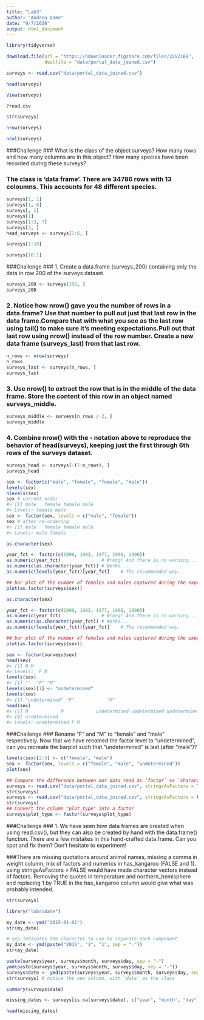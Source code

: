 ```yaml
---
title: "Lab3"
author: "Andrea Dame"
date: "9/7/2020"
output: html_document
---
```

```r
library(tidyverse)
```

```r
download.file(url = "https://ndownloader.figshare.com/files/2292169",
              destfile = "data/portal_data_joined.csv")
```

```r
surveys <- read.csv("data/portal_data_joined.csv")
```

```r
head(surveys)
```
```r
View(surveys)
```

```r
?read.csv
```

```r
str(surveys)
```

```r
nrow(surveys)
```
```r
ncol(surveys)
```
###Challenge
### What is the class of the object surveys? How many rows and how many columns are in this object? How many species have been recorded during these surveys?

### The class is 'data frame'. There are 34786 rows with 13 coloumns. This accounts for 48 different species. 

```r
surveys[1, 1] 
surveys[1, 6]
surveys[, 1]
surveys[1] 
surveys[1:3, 7] 
surveys[3, ] 
head_surveys <- surveys[1:6, ] 
```
```r
surveys[1:10]
```
```r
surveys[10:1]
```
###Challenge 
### 1. Create a data.frame (surveys_200) containing only the data in row 200 of the surveys dataset.

```r
surveys_200 <- surveys[200, ]
surveys_200
```
### 2. Notice how nrow() gave you the number of rows in a data.frame? Use that number to pull out just that last row in the data frame.Compare that with what you see as the last row using tail() to make sure it’s meeting expectations.Pull out that last row using nrow() instead of the row number. Create a new data frame (surveys_last) from that last row.

```r
n_rows <- nrow(surveys)
n_rows
surveys_last <- surveys[n_rows, ]
surveys_last
```
### 3. Use nrow() to extract the row that is in the middle of the data frame. Store the content of this row in an object named surveys_middle.

```r
surveys_middle <- surveys[n_rows / 2, ]
surveys_middle
```
### 4. Combine nrow() with the - notation above to reproduce the behavior of head(surveys), keeping just the first through 6th rows of the surveys dataset.

```r
surveys_head <- surveys[-(7:n_rows), ]
surveys_head
```

```r
sex <- factor(c("male", "female", "female", "male"))
levels(sex)
nlevels(sex)
sex # current order
#> [1] male   female female male  
#> Levels: female male
sex <- factor(sex, levels = c("male", "female"))
sex # after re-ordering
#> [1] male   female female male  
#> Levels: male female
```

```r
as.character(sex)
```

```r
year_fct <- factor(c(1990, 1983, 1977, 1998, 1990))
as.numeric(year_fct)               # Wrong! And there is no warning...
as.numeric(as.character(year_fct)) # Works...
as.numeric(levels(year_fct))[year_fct]    # The recommended way.
```

```r
## bar plot of the number of females and males captured during the experiment:
plot(as.factor(surveys$sex))
```

```r
as.character(sex)
```
```r
year_fct <- factor(c(1990, 1983, 1977, 1998, 1990))
as.numeric(year_fct)               # Wrong! And there is no warning...
as.numeric(as.character(year_fct)) # Works...
as.numeric(levels(year_fct))[year_fct]    # The recommended way.
```
```r
## bar plot of the number of females and males captured during the experiment:
plot(as.factor(surveys$sex))
```
```r
sex <- factor(surveys$sex)
head(sex)
#> [1] M M        
#> Levels:  F M
levels(sex)
#> [1] ""  "F" "M"
levels(sex)[1] <- "undetermined"
levels(sex)
#> [1] "undetermined" "F"            "M"
head(sex)
#> [1] M            M            undetermined undetermined undetermined
#> [6] undetermined
#> Levels: undetermined F M
```
###Challenge
### Rename “F” and “M” to “female” and “male” respectively. Now that we have renamed the factor level to “undetermined”, can you recreate the barplot such that “undetermined” is last (after “male”)?
```r
levels(sex)[2:3] <- c("female", "male")
sex <- factor(sex, levels = c("female", "male", "undetermined"))
plot(sex)
```
```r
## Compare the difference between our data read as `factor` vs `character`.
surveys <- read.csv("data/portal_data_joined.csv", stringsAsFactors = TRUE)
str(surveys)
surveys <- read.csv("data/portal_data_joined.csv", stringsAsFactors = FALSE)
str(surveys)
## Convert the column "plot_type" into a factor
surveys$plot_type <- factor(surveys$plot_type)
```
###Challenge
### 1. We have seen how data frames are created when using read.csv(), but they can also be created by hand with the data.frame() function. There are a few mistakes in this hand-crafted data.frame. Can you spot and fix them? Don’t hesitate to experiment!

###There are missing quotations around animal names, missing a comma in weight column, mix of factors and numerics in has_kangaroo (FALSE and 1). using stringsAsFactors = FALSE would have made character vectors instead of factors. Removing the quotes in temperature and northern_hemisphere and replacing 1 by TRUE in the has_kangaroo column would give what was probably intended.

```r
str(surveys)
```
```r
library("lubridate")
```
```r
my_date <- ymd("2015-01-01")
str(my_date)
```
```r
# sep indicates the character to use to separate each component
my_date <- ymd(paste("2015", "1", "1", sep = "-")) 
str(my_date)
```
```r
paste(surveys$year, surveys$month, surveys$day, sep = "-")
ymd(paste(surveys$year, surveys$month, surveys$day, sep = "-"))
surveys$date <- ymd(paste(surveys$year, surveys$month, surveys$day, sep = "-"))
str(surveys) # notice the new column, with 'date' as the class
```
```r
summary(surveys$date)
```
```r
missing_dates <- surveys[is.na(surveys$date), c("year", "month", "day")]

head(missing_dates)
```

